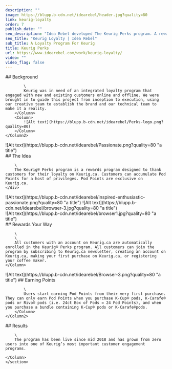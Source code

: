 ```yaml
---
description: ""
image: https://blupp.b-cdn.net/idearebel/header.jpg?quality=80
link: keurig-loyalty
order: 7
publish_date: ""
seo_description: "Idea Rebel developed The Keurig Perks program. A rewards program designed to thank customers for their loyalty on Keurig.ca."
seo_title: "Keurig Loyalty | Idea Rebel"
sub_title: A Loyalty Program For Keurig
title: Keurig Perks
url: https://www.idearebel.com/work/keurig-loyalty/
video: ""
video_flag: false
---
```


<section class="container mx-auto max-w-6xl py-10">
    <Column2>
        <Column>
            ## Background

            \
            Keurig was in need of an integrated loyalty program that engaged with new and existing customers online and offline. We were brought in to guide this project from inception to execution, using our creative team to establish the brand and our technical team to make it a reality.
        </Column>
        <Column>
            ![Alt text](https://blupp.b-cdn.net/idearebel/Perks-logo.png?quality=80)
        </Column>
    </Column2>
</section>
<section class="container mx-auto max-w-6xl py-10 flex">
    <div>
        ![Alt text](https://blupp.b-cdn.net/idearebel/Passionate.png?quality=80 "a title")
    </div>
    <div class="w-1/3 px-8 my-auto">
        ## The Idea

        \
        The Keurig® Perks program is a rewards program designed to thank customers for their loyalty on Keurig.ca. Customers can accumulate Pod Points for a host of privileges. Pod Points are exclusive on Keurig.ca.
    </div>
</section>
<section class="container mx-auto max-w-6xl p-20 bg-secondary">
    <Column>
        ![Alt text](https://blupp.b-cdn.net/idearebel/inspired-enthusiastic-passionate.png?quality=80 "a title")
        ![Alt text](https://blupp.b-cdn.net/idearebel/browser-3.jpg?quality=80 "a title")
    </Column>
</section>

<section class="container mx-auto max-w-6xl  p-20">
    <Column>
        ![Alt text](https://blupp.b-cdn.net/idearebel/browser1.jpg?quality=80 "a title")
    </Column>
</section>
<section class="container mx-auto max-w-6xl py-10">
    <Column>
        ## Rewards Your Way

        \
        \
        All customers with an account on Keurig.ca are automatically enrolled in the Keurig® Perks program. All customers can join the program by subscribing to Keurig.ca newsletter, creating an account on Keurig.ca, making your first purchase on Keurig.ca, or registering your coffee maker.
    </Column>
</section>
<section class="container py-10 max-w-6xl mx-auto">
    <Column2>
        <Column>
            ![Alt text](https://blupp.b-cdn.net/idearebel/Browser-3.png?quality=80 "a title")
        </Column>
        <Column>
            ## Earning Points

            \
            Users start earning Pod Points from their very first purchase. They can only earn Pod Points when you purchase K-Cup® pods, K-Carafe® pods or Rivo® pods (i.e. 24ct Box of Pods = 24 Pod Points), and when you purchase a bundle containing K-Cup® pods or K-Carafe®pods.
        </Column>
    </Column2>
</section>
<section class="bg-secondary mt-20">
    <section class="container mx-auto max-w-6xl py-20">
    <Column>
        ## Results

        \
        The program has been live since mid 2018 and has grown from zero users into one of Keurig’s most important customer engagement programs.

    </Column>
    </section>
</section>

<section class="container mx-auto max-w-6xl p-4 md:px-0 md:py-2">
    <Column>
        <div class="flex justify-between">
            <div>
            <PreviousProject
                link="/work/air-canada/"
                title="Air Canada"
            />
            </div>
            <NextProject
                link="/work/ford-virtual-reality/"
                title="Ford VR App"
            />
        </div>
    </Column>
</section>
